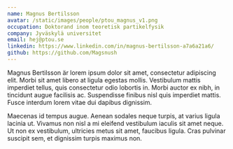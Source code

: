 ```yaml
---
name: Magnus Bertilsson
avatar: /static/images/people/ptou_magnus_v1.png
occupation: Doktorand inom teoretisk partikelfysik
company: Jyväskylä universitet
email: hej@ptou.se
linkedin: https://www.linkedin.com/in/magnus-bertilsson-a7a6a21a6/
github: https://github.com/Magsnush
---
```


Magnus Bertilsson är lorem ipsum dolor sit amet, consectetur adipiscing elit. Morbi sit amet libero at ligula egestas mollis. Vestibulum mattis imperdiet tellus, quis consectetur odio lobortis in. Morbi auctor ex nibh, in tincidunt augue facilisis ac. Suspendisse finibus nisl quis imperdiet mattis. Fusce interdum lorem vitae dui dapibus dignissim.

Maecenas id tempus augue. Aenean sodales neque turpis, at varius ligula lacinia ut. Vivamus non nisl a mi eleifend vestibulum iaculis sit amet neque. Ut non ex vestibulum, ultricies metus sit amet, faucibus ligula. Cras pulvinar suscipit sem, et dignissim turpis maximus non.
